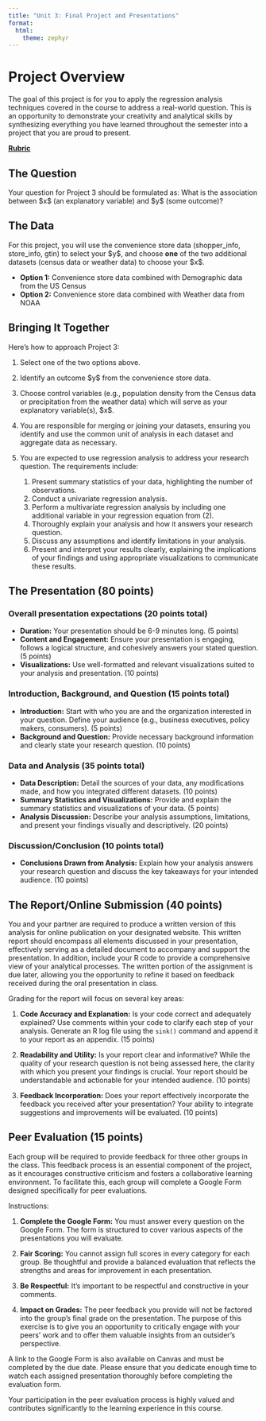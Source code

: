 ```yaml
---
title: "Unit 3: Final Project and Presentations"
format: 
  html:
    theme: zephyr
---
```


# Project Overview

The goal of this project is for you to apply the regression analysis techniques covered in the course to address a real-world question. This is an opportunity to demonstrate your creativity and analytical skills by synthesizing everything you have learned throughout the semester into a project that you are proud to present.

[**Rubric**](project_3_rubric.html)

## The Question

Your question for Project 3 should be formulated as: What is the association between \$x\$ (an explanatory variable) and \$y\$ (some outcome)?

## The Data

For this project, you will use the convenience store data (shopper_info, store_info, gtin) to select your \$y\$, and choose **one** of the two additional datasets (census data or weather data) to choose your \$x\$.

- **Option 1:** Convenience store data combined with Demographic data from the US Census
- **Option 2:** Convenience store data combined with Weather data from NOAA

## Bringing It Together

Here’s how to approach Project 3:

1. Select one of the two options above.

2. Identify an outcome \$y\$ from the convenience store data.

3. Choose control variables (e.g., population density from the Census data or precipitation from the weather data) which will serve as your explanatory variable(s), \$x$.

4. You are responsible for merging or joining your datasets, ensuring you identify and use the common unit of analysis in each dataset and aggregate data as necessary.

5. You are expected to use regression analysis to address your research question. The requirements include:

    (1) Present summary statistics of your data, highlighting the number of observations.
    (2) Conduct a univariate regression analysis.
    (3) Perform a multivariate regression analysis by including one additional variable in your regression equation from (2).
    (4) Thoroughly explain your analysis and how it answers your research question.
    (5) Discuss any assumptions and identify limitations in your analysis.
    (6) Present and interpret your results clearly, explaining the implications of your findings and using appropriate visualizations to communicate these results.

## The Presentation (80 points)

### Overall presentation expectations (20 points total)

- **Duration:** Your presentation should be 6-9 minutes long. (5 points)
- **Content and Engagement:** Ensure your presentation is engaging, follows a logical structure, and cohesively answers your stated question. (5 points)
- **Visualizations:** Use well-formatted and relevant visualizations suited to your analysis and presentation. (10 points)

### Introduction, Background, and Question (15 points total)

- **Introduction:** Start with who you are and the organization interested in your question. Define your audience (e.g., business executives, policy makers, consumers). (5 points)
- **Background and Question:** Provide necessary background information and clearly state your research question. (10 points)

### Data and Analysis (35 points total)

- **Data Description:** Detail the sources of your data, any modifications made, and how you integrated different datasets. (10 points)
- **Summary Statistics and Visualizations:** Provide and explain the summary statistics and visualizations of your data. (5 points)
- **Analysis Discussion:** Describe your analysis assumptions, limitations, and present your findings visually and descriptively. (20 points)

### Discussion/Conclusion (10 points total)

- **Conclusions Drawn from Analysis:** Explain how your analysis answers your research question and discuss the key takeaways for your intended audience. (10 points)

## The Report/Online Submission (40 points)

You and your partner are required to produce a written version of this analysis for online publication on your designated website. This written report should encompass all elements discussed in your presentation, effectively serving as a detailed document to accompany and support the presentation. In addition, include your R code to provide a comprehensive view of your analytical processes. The written portion of the assignment is due later, allowing you the opportunity to refine it based on feedback received during the oral presentation in class.

Grading for the report will focus on several key areas:

1. **Code Accuracy and Explanation:** Is your code correct and adequately explained? Use comments within your code to clarify each step of your analysis. Generate an R log file using the `sink()` command and append it to your report as an appendix. (15 points)

2. **Readability and Utility:** Is your report clear and informative? While the quality of your research question is not being assessed here, the clarity with which you present your findings is crucial. Your report should be understandable and actionable for your intended audience. (10 points)

3. **Feedback Incorporation:** Does your report effectively incorporate the feedback you received after your presentation? Your ability to integrate suggestions and improvements will be evaluated. (10 points)

## Peer Evaluation (15 points)

Each group will be required to provide feedback for three other groups in the class. This feedback process is an essential component of the project, as it encourages constructive criticism and fosters a collaborative learning environment. To facilitate this, each group will complete a Google Form designed specifically for peer evaluations.

Instructions:

1. **Complete the Google Form:** You must answer every question on the Google Form. The form is structured to cover various aspects of the presentations you will evaluate.

2. **Fair Scoring:** You cannot assign full scores in every category for each group. Be thoughtful and provide a balanced evaluation that reflects the strengths and areas for improvement in each presentation.

3. **Be Respectful:** It's important to be respectful and constructive in your comments.

4. **Impact on Grades:** The peer feedback you provide will not be factored into the group's final grade on the presentation. The purpose of this exercise is to give you an opportunity to critically engage with your peers' work and to offer them valuable insights from an outsider's perspective.

A link to the Google Form is also available on Canvas and must be completed by the due date. Please ensure that you dedicate enough time to watch each assigned presentation thoroughly before completing the evaluation form.

Your participation in the peer evaluation process is highly valued and contributes significantly to the learning experience in this course.

